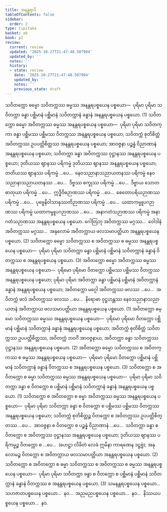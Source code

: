 ```yaml
---
title: အနန္တရာဒိ
tableOfContents: false
sidebar:
  order: 2
type: tipitaka
basket: ab
book: p2
review:
  current: review
  updated: '2025-10-27T21:47:48.507904'
  updated_by: ''
  notes: ''
  history:
  - state: review
    date: '2025-10-27T21:47:48.507904'
    updated_by: ''
    notes: ''
    previous_state: draft
---
```



<ReviewStatus review={frontmatter.review} showDetails={true} />

<HypothesisAnnotation frontmatter={frontmatter} />

<DynamicBreadcrumb />

<Division number="122" book="p2" e="ch" v="38" p="415">

<Paragraph number="4338" book="p2">
သဝိတက္ကော ဓမ္မော သဝိတက္ကဿ ဓမ္မဿ အနန္တရပစ္စယေန ပစ္စယော—  ပုရိမာ ပုရိမာ သဝိတက္ကာ ခန္ဓာ ပစ္ဆိမာနံ ပစ္ဆိမာနံ သဝိတက္ကာနံ ခန္ဓာနံ အနန္တရပစ္စယေန ပစ္စယော. (1)
</Paragraph>

<Paragraph number="4339" book="p2">
သဝိတက္ကော ဓမ္မော အဝိတက္ကဿ ဓမ္မဿ အနန္တရပစ္စယေန ပစ္စယော—  ပုရိမာ ပုရိမာ သဝိတက္ကာ ခန္ဓာ ပစ္ဆိမဿ ပစ္ဆိမဿ ဝိတက္ကဿ အနန္တရပစ္စယေန ပစ္စယော; သဝိတက္ကံ စုတိစိတ္တံ အဝိတက္ကဿ ဥပပတ္တိစိတ္တဿ အနန္တရပစ္စယေန ပစ္စယော; အာဝဇ္ဇနာ ပဉ္စန္နံ ဝိညာဏာနံ အနန္တရပစ္စယေန ပစ္စယော; သဝိတက္ကာ ခန္ဓာ အဝိတက္ကဿ ဝုဋ္ဌာနဿ အနန္တရပစ္စယေန ပစ္စယော; ဒုတိယဿ ဈာနဿ ပရိကမ္မံ ဒုတိယဿ ဈာနဿ အနန္တရပစ္စယေန ပစ္စယော; တတိယဿ ဈာနဿ ပရိကမ္မံ …ပေ…  နေဝသညာနာသညာယတနဿ ပရိကမ္မံ နေဝသညာနာသညာယတနဿ …ပေ…  ဒိဗ္ဗဿ စက္ခုဿ ပရိကမ္မံ …ပေ…  ဒိဗ္ဗာယ သောတဓာတုယာ ပရိကမ္မံ …ပေ…  ဣဒ္ဓိဝိဓဉာဏဿ ပရိကမ္မံ …ပေ…  စေတောပရိယဉာဏဿ ပရိကမ္မံ …ပေ…  ပုဗ္ဗေနိဝါသာနုဿတိဉာဏဿ ပရိကမ္မံ …ပေ…  ယထာကမ္မူပဂဉာဏဿ ပရိကမ္မံ ယထာကမ္မူပဂဉာဏဿ …ပေ…  အနာဂတံသဉာဏဿ ပရိကမ္မံ အနာဂတံသဉာဏဿ အနန္တရပစ္စယေန ပစ္စယော. ဂေါတြဘု အဝိတက္ကဿ မဂ္ဂဿ…  ဝေါဒါနံ အဝိတက္ကဿ မဂ္ဂဿ…  အနုလောမံ အဝိတက္ကာယ ဖလသမာပတ္တိယာ အနန္တရပစ္စယေန ပစ္စယော. (2)
</Paragraph>

<Paragraph number="4340" book="p2">
သဝိတက္ကော ဓမ္မော သဝိတက္ကဿ စ အဝိတက္ကဿ စ ဓမ္မဿ အနန္တရပစ္စယေန ပစ္စယော—  ပုရိမာ ပုရိမာ သဝိတက္ကာ ခန္ဓာ ပစ္ဆိမာနံ ပစ္ဆိမာနံ သဝိတက္ကာနံ ခန္ဓာနံ ဝိတက္ကဿ စ အနန္တရပစ္စယေန ပစ္စယော. (3)
</Paragraph>

</Division>
<Division number="123" book="p2" e="ch" v="38" p="415">

<Paragraph number="4341" book="p2">
အဝိတက္ကော ဓမ္မော အဝိတက္ကဿ ဓမ္မဿ အနန္တရပစ္စယေန ပစ္စယော—  ပုရိမော ပုရိမော ဝိတက္ကော ပစ္ဆိမဿ ပစ္ဆိမဿ ဝိတက္ကဿ အနန္တရပစ္စယေန ပစ္စယော; ပုရိမာ ပုရိမာ အဝိတက္ကာ ခန္ဓာ ပစ္ဆိမာနံ ပစ္ဆိမာနံ အဝိတက္ကာနံ ခန္ဓာနံ အနန္တရပစ္စယေန ပစ္စယော; အဝိတက္ကော မဂ္ဂေါ အဝိတက္ကဿ ဖလဿ …ပေ…  အဝိတက္ကံ ဖလံ အဝိတက္ကဿ ဖလဿ …ပေ…  နိရောဓာ ဝုဋ္ဌဟန္တဿ နေဝသညာနာသညာယတနံ အဝိတက္ကာယ ဖလသမာပတ္တိယာ အနန္တရပစ္စယေန ပစ္စယော. (1)
</Paragraph>

<Paragraph number="4342" book="p2">
အဝိတက္ကော ဓမ္မော သဝိတက္ကဿ ဓမ္မဿ အနန္တရပစ္စယေန ပစ္စယော—  ပုရိမော ပုရိမော ဝိတက္ကော ပစ္ဆိမာနံ ပစ္ဆိမာနံ သဝိတက္ကာနံ ခန္ဓာနံ အနန္တရပစ္စယေန ပစ္စယော; အဝိတက္ကံ စုတိစိတ္တံ သဝိတက္ကဿ ဥပပတ္တိစိတ္တဿ, အဝိတက္ကံ ဘဝင်္ဂံ အာဝဇ္ဇနာယ, အဝိတက္ကာ ခန္ဓာ သဝိတက္ကဿ ဝုဋ္ဌာနဿ အနန္တရပစ္စယေန ပစ္စယော. (2)
</Paragraph>

<Paragraph number="4343" book="p2">
အဝိတက္ကော ဓမ္မော သဝိတက္ကဿ စ အဝိတက္ကဿ စ ဓမ္မဿ အနန္တရပစ္စယေန ပစ္စယော—  ပုရိမော ပုရိမော ဝိတက္ကော ပစ္ဆိမာနံ ပစ္ဆိမာနံ သဝိတက္ကာနံ ခန္ဓာနံ ဝိတက္ကဿ စ အနန္တရပစ္စယေန ပစ္စယော. (3)
</Paragraph>

</Division>
<Division number="124" book="p2" e="ch" v="38" p="415">

<Paragraph number="4344" book="p2">
သဝိတက္ကော စ အဝိတက္ကော စ ဓမ္မာ သဝိတက္ကဿ ဓမ္မဿ အနန္တရပစ္စယေန ပစ္စယော—  ပုရိမာ ပုရိမာ သဝိတက္ကာ ခန္ဓာ စ ဝိတက္ကော စ ပစ္ဆိမာနံ ပစ္ဆိမာနံ သဝိတက္ကာနံ ခန္ဓာနံ အနန္တရပစ္စယေန ပစ္စယော. (1)
</Paragraph>

<Paragraph number="4345" book="p2">
သဝိတက္ကော စ အဝိတက္ကော စ ဓမ္မာ အဝိတက္ကဿ ဓမ္မဿ အနန္တရပစ္စယေန ပစ္စယော—  ပုရိမာ ပုရိမာ သဝိတက္ကာ ခန္ဓာ စ ဝိတက္ကော စ ပစ္ဆိမဿ ပစ္ဆိမဿ ဝိတက္ကဿ အနန္တရပစ္စယေန ပစ္စယော; သဝိတက္ကံ စုတိစိတ္တဉ္စ ဝိတက္ကော စ အဝိတက္ကဿ ဥပပတ္တိစိတ္တဿ …ပေ…  အာဝဇ္ဇနာ စ ဝိတက္ကော စ ပဉ္စန္နံ ဝိညာဏာနံ …ပေ…  သဝိတက္ကာ ခန္ဓာ စ ဝိတက္ကော စ အဝိတက္ကဿ ဝုဋ္ဌာနဿ အနန္တရပစ္စယေန ပစ္စယော; ဒုတိယဿ ဈာနဿ ပရိကမ္မဉ္စ ဝိတက္ကော စ …ပေ…  (ဟေဋ္ဌာ လိခိတံ လေခံ ဣမိနာ ကာရဏေန ဒဋ္ဌဗ္ဗံ); အနုလောမဉ္စ ဝိတက္ကော စ အဝိတက္ကာယ ဖလသမာပတ္တိယာ အနန္တရပစ္စယေန ပစ္စယော. (2)
</Paragraph>

<Paragraph number="4346" book="p2">
သဝိတက္ကော စ အဝိတက္ကော စ ဓမ္မာ သဝိတက္ကဿ စ အဝိတက္ကဿ စ ဓမ္မဿ အနန္တရပစ္စယေန ပစ္စယော—  ပုရိမာ ပုရိမာ သဝိတက္ကာ ခန္ဓာ စ ဝိတက္ကော စ ပစ္ဆိမာနံ ပစ္ဆိမာနံ သဝိတက္ကာနံ ခန္ဓာနံ ဝိတက္ကဿ စ အနန္တရပစ္စယေန ပစ္စယော. (3)
</Paragraph>

<Paragraph number="4347" book="p2">
သမနန္တရပစ္စယေန ပစ္စယော…  သဟဇာတပစ္စယေန ပစ္စယော…  နဝ…  အညမညပစ္စယေန ပစ္စယော…  နဝ…  နိဿယပစ္စယေန ပစ္စယော…  နဝ.
</Paragraph>
</Division>